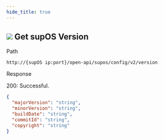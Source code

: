 ```yaml
---
hide_title: true
---
```


<div className='div'>
<div className='title'>

## ![](https://wordpressfreezonex.oss-accelerate.aliyuncs.com/openAPI/4.png) Get supOS Version


</div>
<div className='grid'>
<div className='leftCol'>Path</div>
<div className='rightCol'>

```
http://{supOS ip:port}/open-api/supos/config/v2/version
```

</div>
<div className='leftCol'>Response</div>
<div className='rightCol'>

200: Successful.

```json
{
  "majorVersion": "string",
  "minorVersion": "string",
  "buildDate": "string",
  "commitId": "string",
  "copyright": "string"
}
```

</div>
</div>
</div>
